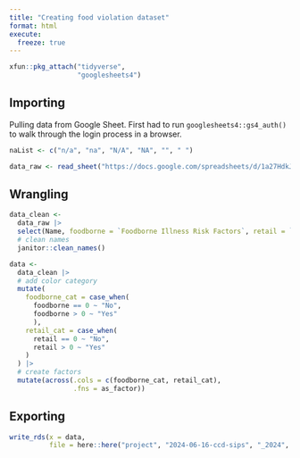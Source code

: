 ```yaml
---
title: "Creating food violation dataset"
format: html
execute: 
  freeze: true
---
```


```r
xfun::pkg_attach("tidyverse", 
                 "googlesheets4")
```

## Importing

Pulling data from Google Sheet. First had to run `googlesheets4::gs4_auth()` to walk through the login process in a browser.

```r
naList <- c("n/a", "na", "N/A", "NA", "", " ")

data_raw <- read_sheet("https://docs.google.com/spreadsheets/d/1a27HdkJZJnQOd7YPvvV5eI7p3BQhgsnt5JgnDf60nUc/edit?gid=2104015523#gid=2104015523", na = naList)
```

## Wrangling

```r
data_clean <-
  data_raw |> 
  select(Name, foodborne = `Foodborne Illness Risk Factors`, retail = `Lack of Good Retail Practices`, inspection_date = `Date of inspection`) |> 
  # clean names
  janitor::clean_names()

data <-
  data_clean |> 
  # add color category
  mutate(
    foodborne_cat = case_when(
      foodborne == 0 ~ "No",
      foodborne > 0 ~ "Yes"
      ),
    retail_cat = case_when(
      retail == 0 ~ "No",
      retail > 0 ~ "Yes"
    )
  ) |> 
  # create factors
  mutate(across(.cols = c(foodborne_cat, retail_cat),
                .fns = as_factor))
```

## Exporting

```r
write_rds(x = data,
          file = here::here("project", "2024-06-16-ccd-sips", "_2024", "foodSafetyInspection.Rds"))
```


